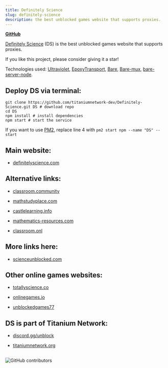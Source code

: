```yaml
---
title: Definitely Science
slug: definitely-science
description: the best unblocked games website that supports proxies.
---
```


[**GitHub**](https://github.com/titaniumnetwork-dev/Definitely-Science)

[Definitely Science](https://definitelyscience.com/) (DS) is the best unblocked games website that supports proxies.

If you like this project, please consider giving it a star!

Technologies used: [Ultraviolet](https://github.com/titaniumnetwork-dev/Ultraviolet), [EpoxyTransport](https://github.com/MercuryWorkshop/EpoxyTransport), [Bare](https://github.com/MercuryWorkshop/Bare-as-module3), [Bare-mux](https://github.com/MercuryWorkshop/bare-mux), [bare-server-node](https://github.com/tomphttp/bare-server-node).

## Deploy DS via terminal:
```shell
git clone https://github.com/titaniumnetwork-dev/Definitely-Science.git DS # download repo
cd DS
npm install # install dependencies
npm start # start the service
```
If you want to use [PM2](https://pm2.keymetrics.io/docs/usage/quick-start/), replace line 4 with `pm2 start npm --name "DS" -- start`

## Main website:

- [definitelyscience.com](https://definitelyscience.com/)

## Alternative links:

- [classroom.community](https://classroom.community/)

- [mathstudyplace.com](https://mathstudyplace.com/)

- [castlelearning.info](https://castlelearning.info/)

- [mathematics-resources.com](https://mathematics-resources.com/)

- [classroom.onl](https://classroom.onl/)

## More links here:

- [scienceunblocked.com](https://scienceunblocked.com/)

## Other online games websites:

- [totallyscience.co](https://totallyscience.co/)

- [onlinegames.io](https://www.onlinegames.io/)

- [unblockedgames77](https://sites.google.com/site/unblockedgames77/)


## DS is part of Titanium Network:

- [discord.gg/unblock](https://discord.gg/unblock)

- [titaniumnetwork.org](https://titaniumnetwork.org/)

##

![GitHub contributors](https://img.shields.io/github/contributors/titaniumnetwork-dev/Definitely-Science)

